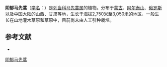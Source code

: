 {{Speciesbox
| name = 阴郁马先蒿
| status = 
| status_system = 
| image =
| genus = Pedicularis
| species = tristis
| authority = Linn.
}}

'''阴郁马先蒿'''（[[学名|学名]]：{{lang|la|''Pedicularis tristis''}}）是[[列当科|列当科]][[马先蒿属|马先蒿属]]的植物。分布于[[蒙古|蒙古]]、[[阿尔泰山|阿尔泰山]]、[[俄罗斯|俄罗斯]]以及[[中国大陆|中国大陆]]的[[山西|山西]]、[[甘肃|甘肃]]等地，生长于海拔2,750米至3,050米的地区，一般生长在山地灌木草原和草原中，目前尚未由人工引种栽培。

== 参考文献 ==
<div class="references-small">
* {{cite web| url =http://www.bioinfo.cn/db05/KmzwSpecies.php?action=view&id=21510| title =阴郁马先蒿| work =《中国高等植物数据库全库》| publisher =中国科学院微生物研究所| author =昆明植物研究所| accessdate =2009-02-25| deadurl =yes| archiveurl =https://web.archive.org/web/20160305024421/http://www.bioinfo.cn/db05/KmzwSpecies.php?action=view&id=21510| archivedate =2016-03-05}}
</div>
{{Taxonbar|from=Q15231222}}

[[Category:马先蒿属|阴郁马先蒿]]


{{植物小作品}}